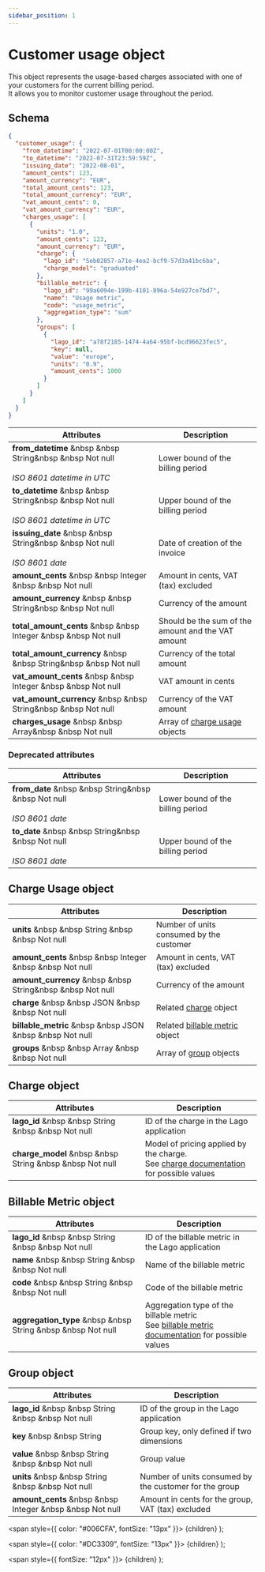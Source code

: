 ```yaml
---
sidebar_position: 1
---
```



# Customer usage object

This object represents the usage-based charges associated with one of your customers for the current billing period.<br/>
It allows you to monitor customer usage throughout the period.

## Schema

```json
{
  "customer_usage": {
    "from_datetime": "2022-07-01T00:00:00Z",
    "to_datetime": "2022-07-31T23:59:59Z",
    "issuing_date": "2022-08-01",
    "amount_cents": 123,
    "amount_currency": "EUR",
    "total_amount_cents": 123,
    "total_amount_currency": "EUR",
    "vat_amount_cents": 0,
    "vat_amount_currency": "EUR",
    "charges_usage": [
      {
        "units": "1.0",
        "amount_cents": 123,
        "amount_currency": "EUR",
        "charge": {
          "lago_id": "5eb02857-a71e-4ea2-bcf9-57d3a41bc6ba",
          "charge_model": "graduated"
        },
        "billable_metric": {
          "lago_id": "99a6094e-199b-4101-896a-54e927ce7bd7",
          "name": "Usage metric",
          "code": "usage_metric",
          "aggregation_type": "sum"
        },
        "groups": [
          {
            "lago_id": "a78f2185-1474-4a64-95bf-bcd96623fec5",
            "key": null,
            "value": "europe",
            "units": "0.9",
            "amount_cents": 1000
          }
        ]
      }
    ]
  }
}
```

| Attributes | Description |
| -----------| ----------- |
| **from_datetime** &nbsp &nbsp <Type>String</Type>&nbsp &nbsp <NotNullable>Not null</NotNullable><br></br><Comment>*ISO 8601 datetime in UTC*</Comment> | Lower bound of the billing period |
| **to_datetime** &nbsp &nbsp <Type>String</Type>&nbsp &nbsp <NotNullable>Not null</NotNullable><br></br><Comment>*ISO 8601 datetime in UTC*</Comment> | Upper bound of the billing period |
| **issuing_date** &nbsp &nbsp <Type>String</Type>&nbsp &nbsp <NotNullable>Not null</NotNullable><br></br><Comment>*ISO 8601 date*</Comment> | Date of creation of the invoice |
| **amount_cents** &nbsp &nbsp <Type>Integer</Type> &nbsp &nbsp <NotNullable>Not null</NotNullable> | Amount in cents, VAT (tax) excluded|
| **amount_currency** &nbsp &nbsp <Type>String</Type>&nbsp &nbsp <NotNullable>Not null</NotNullable> | Currency of the amount |
| **total_amount_cents** &nbsp &nbsp <Type>Integer</Type> &nbsp &nbsp <NotNullable>Not null</NotNullable> | Should be the sum of the amount and the VAT amount |
| **total_amount_currency** &nbsp &nbsp <Type>String</Type>&nbsp &nbsp <NotNullable>Not null</NotNullable> | Currency of the total amount |
| **vat_amount_cents** &nbsp &nbsp <Type>Integer</Type> &nbsp &nbsp <NotNullable>Not null</NotNullable> | VAT amount in cents |
| **vat_amount_currency** &nbsp &nbsp <Type>String</Type>&nbsp &nbsp <NotNullable>Not null</NotNullable> | Currency of the VAT amount |
| **charges_usage** &nbsp &nbsp <Type>Array</Type>&nbsp &nbsp <NotNullable>Not null</NotNullable> | Array of [charge usage](#charge-usage-object) objects |

### Deprecated attributes

| Attributes | Description |
| -----------| ----------- |
| **from_date** &nbsp &nbsp <Type>String</Type>&nbsp &nbsp <NotNullable>Not null</NotNullable><br></br><Comment>*ISO 8601 date*</Comment> | Lower bound of the billing period |
| **to_date** &nbsp &nbsp <Type>String</Type>&nbsp &nbsp <NotNullable>Not null</NotNullable><br></br><Comment>*ISO 8601 date*</Comment> | Upper bound of the billing period |

## Charge Usage object

| Attributes | Description |
| -----------| ----------- |
| **units** &nbsp &nbsp <Type>String</Type> &nbsp &nbsp <NotNullable>Not null</NotNullable> | Number of units consumed by the customer |
| **amount_cents** &nbsp &nbsp <Type>Integer</Type> &nbsp &nbsp <NotNullable>Not null</NotNullable> | Amount in cents, VAT (tax) excluded|
| **amount_currency** &nbsp &nbsp <Type>String</Type>&nbsp &nbsp <NotNullable>Not null</NotNullable> | Currency of the amount |
| **charge** &nbsp &nbsp <Type>JSON</Type> &nbsp &nbsp <NotNullable>Not null</NotNullable> | Related [charge](#charge-object) object |
| **billable_metric** &nbsp &nbsp <Type>JSON</Type> &nbsp &nbsp <NotNullable>Not null</NotNullable> | Related [billable metric](#billable-metric-object) object |
| **groups** &nbsp &nbsp <Type>Array</Type> &nbsp &nbsp <NotNullable>Not null</NotNullable> | Array of [group](#group-object) objects |

## Charge object

| Attributes | Description |
| -----------| ----------- |
| **lago_id** &nbsp &nbsp <Type>String</Type> &nbsp &nbsp <NotNullable>Not null</NotNullable> | ID of the charge in the Lago application |
| **charge_model** &nbsp &nbsp <Type>String</Type> &nbsp &nbsp <NotNullable>Not null</NotNullable> | Model of pricing applied by the charge.<br/>See [charge documentation](/docs/guide/plans/charges#the-charge-models) for possible values |


## Billable Metric object

| Attributes | Description |
| -----------| ----------- |
| **lago_id** &nbsp &nbsp <Type>String</Type> &nbsp &nbsp <NotNullable>Not null</NotNullable> | ID of the billable metric in the Lago application |
| **name** &nbsp &nbsp <Type>String</Type> &nbsp &nbsp <NotNullable>Not null</NotNullable> | Name of the billable metric |
| **code** &nbsp &nbsp <Type>String</Type> &nbsp &nbsp <NotNullable>Not null</NotNullable> | Code of the billable metric |
| **aggregation_type** &nbsp &nbsp <Type>String</Type> &nbsp &nbsp <NotNullable>Not null</NotNullable> | Aggregation type of the billable metric<br/>See [billable metric documentation](/docs/guide/billable-metrics/aggregation-types) for possible values |

## Group object

| Attributes | Description |
| -----------| ----------- |
| **lago_id** &nbsp &nbsp <Type>String</Type> &nbsp &nbsp <NotNullable>Not null</NotNullable> | ID of the group in the Lago application |
| **key** &nbsp &nbsp <Type>String</Type> | Group key, only defined if two dimensions |
| **value** &nbsp &nbsp <Type>String</Type> &nbsp &nbsp <NotNullable>Not null</NotNullable> | Group value |
| **units** &nbsp &nbsp <Type>String</Type> &nbsp &nbsp <NotNullable>Not null</NotNullable> | Number of units consumed by the customer for the group |
| **amount_cents** &nbsp &nbsp <Type>Integer</Type> &nbsp &nbsp <NotNullable>Not null</NotNullable> | Amount in cents for the group, VAT (tax) excluded|

  <span
    style={{
      color: "#006CFA",
      fontSize: "13px"
    }}>
    {children}
  </span>
);

  <span
    style={{
      color: "#DC3309",
      fontSize: "13px"
    }}>
    {children}
  </span>
);

  <span
    style={{
      fontSize: "12px"
    }}>
    {children}
  </span>
);

